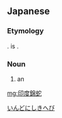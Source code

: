 ==Japanese==
{{ja-kanjitab|いん|ど|にしき|へび}}
{{wikipedia|lang=ja|インドニシキヘビ}}

===Etymology===
{{compound|インド|錦蛇|lang=ja|tr1=Indo|t1=[[India]]|tr2=nishikihebi|t2=[[python]]|sort=いんどにしきへび}}. {{m|ja|印度}} is {{ateji|sort=いんどにしきへび}}.

===Noun===
{{ja-noun|^インド にしきへび|^インド ニシキヘビ}}

# an {{w|Python molurus|Indian python}}

[[Category:ja:Snakes|いんどにしきへび]]

[[mg:印度錦蛇]]